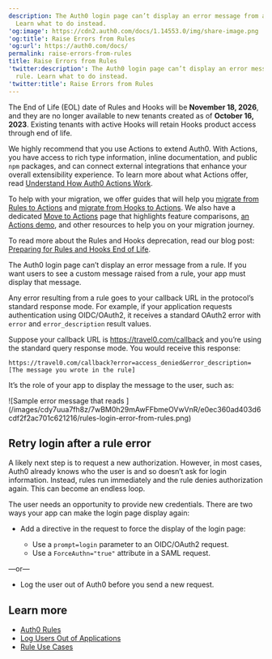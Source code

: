 ```yaml
---
description: The Auth0 login page can’t display an error message from a rule.
  Learn what to do instead.
'og:image': https://cdn2.auth0.com/docs/1.14553.0/img/share-image.png
'og:title': Raise Errors from Rules
'og:url': https://auth0.com/docs/
permalink: raise-errors-from-rules
title: Raise Errors from Rules
'twitter:description': The Auth0 login page can’t display an error message from a
  rule. Learn what to do instead.
'twitter:title': Raise Errors from Rules
---
```

<Warning>

The End of Life (EOL) date of Rules and Hooks will be **November 18, 2026**, and they are no longer available to new tenants created as of **October 16, 2023**. Existing tenants with active Hooks will retain Hooks product access through end of life.

We highly recommend that you use Actions to extend Auth0. With Actions, you have access to rich type information, inline documentation, and public `npm` packages, and can connect external integrations that enhance your overall extensibility experience. To learn more about what Actions offer, read [Understand How Auth0 Actions Work](/customize/actions/actions-overview).

To help with your migration, we offer guides that will help you [migrate from Rules to Actions](/customize/actions/migrate/migrate-from-rules-to-actions) and [migrate from Hooks to Actions](/customize/actions/migrate/migrate-from-hooks-to-actions). We also have a dedicated [Move to Actions](https://auth0.com/extensibility/movetoactions) page that highlights feature comparisons, [an Actions demo](https://www.youtube.com/watch?v=UesFSY1klrI), and other resources to help you on your migration journey.

To read more about the Rules and Hooks deprecation, read our blog post: [Preparing for Rules and Hooks End of Life](https://auth0.com/blog/preparing-for-rules-and-hooks-end-of-life/).

</Warning>

The Auth0 login page can’t display an error message from a rule. If you want users to see a custom message raised from a rule, your app must display that message.

Any error resulting from a rule goes to your callback URL in the protocol’s standard response mode. For example, if your application requests authentication using OIDC/OAuth2, it receives a standard OAuth2 error with `error` and `error_description` result values.

Suppose your callback URL is https://travel0.com/callback and you’re using the standard query response mode. You would receive this response:

```http wrap lines
https://travel0.com/callback?error=access_denied&error_description=[The message you wrote in the rule]
```






It’s the role of your app to display the message to the user, such as:

<Frame>![Sample error message that reads ](/images/cdy7uua7fh8z/7wBM0h29mAwFFbmeOVwVnR/e0ec360ad403d6cdf2f2ac701c621216/rules-login-error-from-rules.png)</Frame>

## Retry login after a rule error

A likely next step is to request a new authorization. However, in most cases, Auth0 already knows who the user is and so doesn’t ask for login information. Instead, rules run immediately and the rule denies authorization again. This can become an endless loop.

The user needs an opportunity to provide new credentials. There are two ways your app can make the login page display again:

* Add a directive in the request to force the display of the login page:

  + Use a `prompt=login` parameter to an OIDC/OAuth2 request.
  + Use a `ForceAuthn="true"` attribute in a SAML request.

—or—

* Log the user out of Auth0 before you send a new request.

## Learn more

* [Auth0 Rules](/customize/rules)
* [Log Users Out of Applications](/authenticate/login/logout/log-users-out-of-applications)
* [Rule Use Cases](/customize/rules/use-cases)